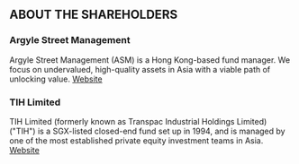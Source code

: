 
## ABOUT THE SHAREHOLDERS

<div className="grid grid-cols-1 md:grid-cols-2 gap-4">

<AboutTheShareholderBlock>

### Argyle Street Management

Argyle Street Management (ASM) is a Hong Kong-based fund manager. We focus on undervalued, high-quality assets in Asia with a viable path of unlocking value.
[Website](https://www.asmhk.com/)

</AboutTheShareholderBlock>

<AboutTheShareholderBlock>

### TIH Limited

TIH Limited (formerly known as Transpac Industrial Holdings Limited) ("TIH") is a SGX-listed closed-end fund set up in 1994, and is managed by one of the most established private equity investment teams in Asia.
[Website](https://www.tih.com.sg/)

</AboutTheShareholderBlock>

</div>